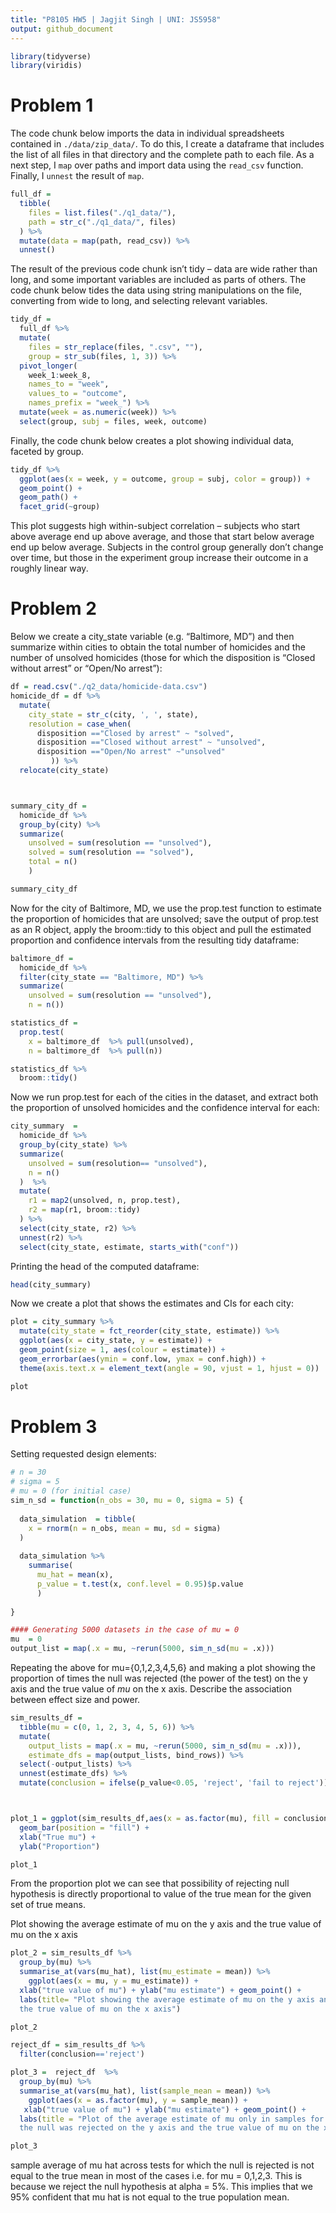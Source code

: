 ```yaml
---
title: "P8105 HW5 | Jagjit Singh | UNI: JS5958"
output: github_document
---
```


```r
library(tidyverse)
library(viridis)
```

# Problem 1
The code chunk below imports the data in individual spreadsheets contained in `./data/zip_data/`. To do this, I create a dataframe that includes the list of all files in that directory and the complete path to each file. As a next step, I `map` over paths and import data using the `read_csv` function. Finally, I `unnest` the result of `map`.

```r
full_df = 
  tibble(
    files = list.files("./q1_data/"),
    path = str_c("./q1_data/", files)
  ) %>% 
  mutate(data = map(path, read_csv)) %>% 
  unnest()
```

The result of the previous code chunk isn't tidy -- data are wide rather than long, and some important variables are included as parts of others. The code chunk below tides the data using string manipulations on the file, converting from wide to long, and selecting relevant variables. 

```r
tidy_df = 
  full_df %>% 
  mutate(
    files = str_replace(files, ".csv", ""),
    group = str_sub(files, 1, 3)) %>% 
  pivot_longer(
    week_1:week_8,
    names_to = "week",
    values_to = "outcome",
    names_prefix = "week_") %>% 
  mutate(week = as.numeric(week)) %>% 
  select(group, subj = files, week, outcome)
```

Finally, the code chunk below creates a plot showing individual data, faceted by group. 

```r
tidy_df %>% 
  ggplot(aes(x = week, y = outcome, group = subj, color = group)) + 
  geom_point() + 
  geom_path() + 
  facet_grid(~group)
```

This plot suggests high within-subject correlation -- subjects who start above average end up above average, and those that start below average end up below average. Subjects in the control group generally don't change over time, but those in the experiment group increase their outcome in a roughly linear way. 



# Problem 2

Below we create a city_state variable (e.g. “Baltimore, MD”) and then summarize within cities to obtain the total number of homicides and the number of unsolved homicides (those for which the disposition is “Closed without arrest” or “Open/No arrest”): 
```r
df = read.csv("./q2_data/homicide-data.csv")
homicide_df = df %>% 
  mutate(
    city_state = str_c(city, ', ', state),
    resolution = case_when(
      disposition =="Closed by arrest" ~ "solved",
      disposition =="Closed without arrest" ~ "unsolved",
      disposition =="Open/No arrest" ~"unsolved"
         )) %>% 
  relocate(city_state)



summary_city_df =
  homicide_df %>%
  group_by(city) %>%
  summarize(
    unsolved = sum(resolution == "unsolved"),
    solved = sum(resolution == "solved"),
    total = n()
    )

summary_city_df
```



Now for the city of Baltimore, MD, we use the prop.test function to estimate the proportion of homicides that are unsolved; save the output of prop.test as an R object, apply the broom::tidy to this object and pull the estimated proportion and confidence intervals from the resulting tidy dataframe:
```r
baltimore_df = 
  homicide_df %>% 
  filter(city_state == "Baltimore, MD") %>%
  summarize(
    unsolved = sum(resolution == "unsolved"),
    n = n()) 

statistics_df =
  prop.test(
    x = baltimore_df  %>% pull(unsolved),
    n = baltimore_df  %>% pull(n)) 

statistics_df %>% 
  broom::tidy()
```


Now we run prop.test for each of the cities in the dataset, and extract both the proportion of unsolved homicides and the confidence interval for each:
```r
city_summary  = 
  homicide_df %>% 
  group_by(city_state) %>% 
  summarize(
    unsolved = sum(resolution== "unsolved"),
    n = n()
  )  %>% 
  mutate(
    r1 = map2(unsolved, n, prop.test),
    r2 = map(r1, broom::tidy)
  ) %>% 
  select(city_state, r2) %>% 
  unnest(r2) %>% 
  select(city_state, estimate, starts_with("conf"))

```

Printing the head of the computed dataframe:
```r
head(city_summary)
```


Now we create a plot that shows the estimates and CIs for each city:

```r
plot = city_summary %>% 
  mutate(city_state = fct_reorder(city_state, estimate)) %>% 
  ggplot(aes(x = city_state, y = estimate)) + 
  geom_point(size = 1, aes(colour = estimate)) +
  geom_errorbar(aes(ymin = conf.low, ymax = conf.high)) +
  theme(axis.text.x = element_text(angle = 90, vjust = 1, hjust = 0))

plot
```


# Problem 3

Setting requested design elements:
```r
# n = 30
# sigma = 5
# mu = 0 (for initial case)
sim_n_sd = function(n_obs = 30, mu = 0, sigma = 5) {
  
  data_simulation  = tibble(
    x = rnorm(n = n_obs, mean = mu, sd = sigma)
  )
  
  data_simulation %>%
    summarise(
      mu_hat = mean(x),
      p_value = t.test(x, conf.level = 0.95)$p.value
      )
  
}

#### Generating 5000 datasets in the case of mu = 0
mu  = 0
output_list = map(.x = mu, ~rerun(5000, sim_n_sd(mu = .x)))
```

Repeating the above for mu={0,1,2,3,4,5,6} and making a plot showing the proportion of times the null was rejected (the power of the test) on the y axis and the true value of $mu$ on the x axis. Describe the association between effect size and power.
```r
sim_results_df = 
  tibble(mu = c(0, 1, 2, 3, 4, 5, 6)) %>% 
  mutate(
    output_lists = map(.x = mu, ~rerun(5000, sim_n_sd(mu = .x))),
    estimate_dfs = map(output_lists, bind_rows)) %>% 
  select(-output_lists) %>% 
  unnest(estimate_dfs) %>%
  mutate(conclusion = ifelse(p_value<0.05, 'reject', 'fail to reject'))



plot_1 = ggplot(sim_results_df,aes(x = as.factor(mu), fill = conclusion)) + 
  geom_bar(position = "fill") +
  xlab("True mu") + 
  ylab("Proportion")

plot_1
```
From the proportion plot we can see that possibility of rejecting null hypothesis is directly proportional to value of the true mean for the given set of true means. 

Plot showing the average estimate of mu on the y axis and the true value of mu on the x axis
```r
plot_2 = sim_results_df %>%
  group_by(mu) %>%
  summarise_at(vars(mu_hat), list(mu_estimate = mean)) %>%
    ggplot(aes(x = mu, y = mu_estimate)) + 
  xlab("true value of mu") + ylab("mu estimate") + geom_point() + 
  labs(title= "Plot showing the average estimate of mu on the y axis and 
  the true value of mu on the x axis")

plot_2
```

```r
reject_df = sim_results_df %>%
  filter(conclusion=='reject')

plot_3 =  reject_df  %>%
  group_by(mu) %>%
  summarise_at(vars(mu_hat), list(sample_mean = mean)) %>%
    ggplot(aes(x = as.factor(mu), y = sample_mean)) + 
   xlab("true value of mu") + ylab("mu estimate") + geom_point() +
  labs(title = "Plot of the average estimate of mu only in samples for which 
  the null was rejected on the y axis and the true value of mu on the x axis." )

plot_3
```

sample average of mu hat across tests for which the null is rejected is not equal to the true mean in most of the cases i.e. for mu = 0,1,2,3. This is because we reject the null hypothesis at alpha = 5%. This implies that we 95% confident that mu hat is not equal to the true population mean. 